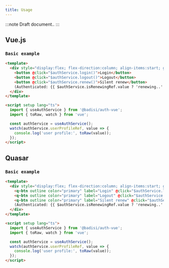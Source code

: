```yaml
---
title: Usage
---
```


:::note
Draft document..
:::

## Vue.js

### `Basic example`

```html title="AuthComponent.vue"
<template>
  <div style="display:flex; flex-direction:column; align-items:start; gap:16px">
    <button @click="$authService.login()">Login</button>
    <button @click="$authService.logout()">Logout</button>
    <button @click="$authService.renew()">Silent renew</button>
    (Authenticated: {{ $authService.isRenewingRef.value ? 'renewing..' : $authService.isAuthenticatedRef }})
  </div>
</template>

<script setup lang="ts">
  import { useAuthService } from '@badisi/auth-vue';
  import { toRaw, watch } from 'vue';

  const authService = useAuthService();
  watch(authService.userProfileRef, value => {
    console.log('user profile:', toRaw(value));
  });
</script>
```


## Quasar

### `Basic example`

```html title="AuthComponent.vue"
<template>
  <div style="display:flex; flex-direction:column; align-items:start; gap:16px">
    <q-btn outline color="primary" label="Login" @click="$authService.login()" />
    <q-btn outline color="primary" label="Logout" @click="$authService.logout()" />
    <q-btn outline color="primary" label="Silent renew" @click="$authService.renew()" />
    (Authenticated: {{ $authService.isRenewingRef.value ? 'renewing..' : $authService.isAuthenticatedRef }})
  </div>
</template>

<script setup lang="ts">
  import { useAuthService } from '@badisi/auth-vue';
  import { toRaw, watch } from 'vue';

  const authService = useAuthService();
  watch(authService.userProfileRef, value => {
    console.log('user profile:', toRaw(value));
  });
</script>
```

